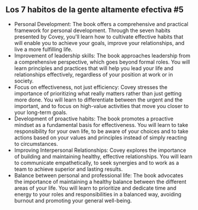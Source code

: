 ## Los 7 habitos de la gente altamente efectiva #5

- Personal Development: The book offers a comprehensive and practical framework for personal development. Through the seven habits presented by Covey, you'll learn how to cultivate effective habits that will enable you to achieve your goals, improve your relationships, and live a more fulfilling life.
- Improvement of leadership skills: The book approaches leadership from a comprehensive perspective, which goes beyond formal roles. You will learn principles and practices that will help you lead your life and relationships effectively, regardless of your position at work or in society.
- Focus on effectiveness, not just efficiency: Covey stresses the importance of prioritizing what really matters rather than just getting more done. You will learn to differentiate between the urgent and the important, and to focus on high-value activities that move you closer to your long-term goals.
- Development of proactive habits: The book promotes a proactive mindset as a fundamental basis for effectiveness. You will learn to take responsibility for your own life, to be aware of your choices and to take actions based on your values ​​and principles instead of simply reacting to circumstances.
- Improving Interpersonal Relationships: Covey explores the importance of building and maintaining healthy, effective relationships. You will learn to communicate empathetically, to seek synergies and to work as a team to achieve superior and lasting results.
- Balance between personal and professional life: The book advocates the importance of maintaining a healthy balance between the different areas of your life. You will learn to prioritize and dedicate time and energy to your roles and responsibilities in a balanced way, avoiding burnout and promoting your general well-being.